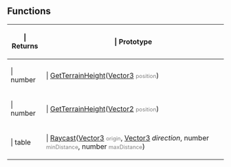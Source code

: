 ==Functions==

{{Lua/Table_Prefix}}
{| {{Lua/Table_Header}}
!{{Lua/Column_Style/Returns_List}} | Returns
!{{Lua/Column_Style/Prototype_List}} | Prototype
|-
|{{Lua/Cell_Style/Returns_List}} | number
|{{Lua/Cell_Style/Prototype_List}} | [[Lua/Client/Physics/Functions/GetTerrainHeight|GetTerrainHeight]]([[Lua/Shared/Vector3|Vector3]] <span style="color:gray;font-size:80%">position</span>)
|-
|{{Lua/Cell_Style/Returns_List}} | number
|{{Lua/Cell_Style/Prototype_List}} | [[Lua/Client/Physics/Functions/GetTerrainHeight|GetTerrainHeight]]([[Lua/Shared/Vector2|Vector2]] <span style="color:gray;font-size:80%">position</span>)
|-
|{{Lua/Cell_Style/Returns_List}} | table
|{{Lua/Cell_Style/Prototype_List}} | [[Lua/Client/Physics/Functions/Raycast|Raycast]]([[Lua/Shared/Vector3|Vector3]] <span style="color:gray;font-size:80%">origin</span>, [[Lua/Shared/Vector3|Vector3]] ''direction'', number <span style="color:gray;font-size:80%">minDistance</span>, number <span style="color:gray;font-size:80%">maxDistance</span>)
|} {{Lua/Table_Suffix}}